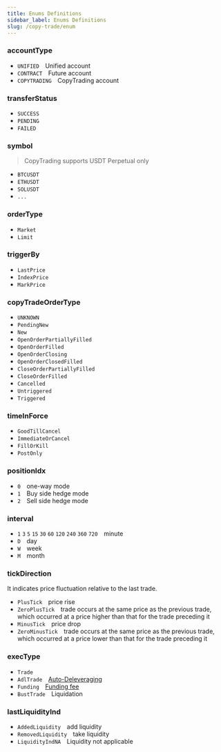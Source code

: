 ```yaml
---
title: Enums Definitions
sidebar_label: Enums Definitions
slug: /copy-trade/enum
---
```


### accountType
* `UNIFIED`&emsp;Unified account
* `CONTRACT`&emsp;Future account
* `COPYTRADING`&emsp;CopyTrading account

### transferStatus
* `SUCCESS`
* `PENDING`
* `FAILED`

### symbol

> CopyTrading supports USDT Perpetual only

* `BTCUSDT`
* `ETHUSDT`
* `SOLUSDT`
* `...`

### orderType
* `Market`
* `Limit`

### triggerBy
* `LastPrice`
* `IndexPrice`
* `MarkPrice`

### copyTradeOrderType
* `UNKNOWN`
* `PendingNew`
* `New`
* `OpenOrderPartiallyFilled`
* `OpenOrderFilled`
* `OpenOrderClosing`
* `OpenOrderClosedFilled`
* `CloseOrderPartiallyFilled`
* `CloseOrderFilled`
* `Cancelled`
* `Untriggered`
* `Triggered`

### timeInForce
* `GoodTillCancel`
* `ImmediateOrCancel`
* `FillOrKill`
* `PostOnly`

### positionIdx
* `0`&emsp;one-way mode
* `1`&emsp;Buy side hedge mode
* `2`&emsp;Sell side hedge mode

### interval
* `1` `3` `5` `15` `30` `60` `120` `240` `360` `720`&emsp;minute
* `D`&emsp;day
* `W`&emsp;week
* `M`&emsp;month

### tickDirection
It indicates price fluctuation relative to the last trade.
* `PlusTick`&emsp;price rise
* `ZeroPlusTick`&emsp;trade occurs at the same price as the previous trade, which occurred at a price higher than that for the trade preceding it
* `MinusTick`&emsp;price drop
* `ZeroMinusTick`&emsp;trade occurs at the same price as the previous trade, which occurred at a price lower than that for the trade preceding it

### execType
* `Trade`
* `AdlTrade`&emsp;<a href="https://www.bybit.com/en-US/help-center/bybitHC_Article?language=en_US&id=000001124">Auto-Deleveraging</a>
* `Funding`&emsp;<a href="https://www.bybit.com/en-US/help-center/HelpCenterKnowledge/bybitHC_Article?id=000001123&language=en_US">Funding fee</a>
* `BustTrade`&emsp;Liquidation

### lastLiquidityInd
* `AddedLiquidity`&emsp;add liquidity
* `RemovedLiquidity`&emsp;take liquidity
* `LiquidityIndNA`&emsp;Liquidity not applicable